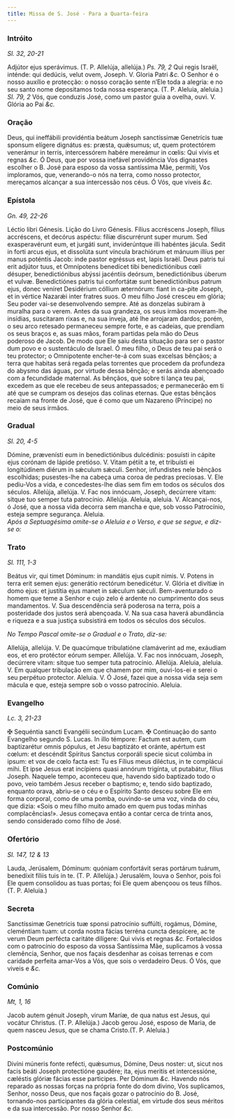 ```yaml
---
title: Missa de S. José - Para a Quarta-feira
---
```


### Intróito 

_Sl. 32, 20-21_

<div class="grid grid-cols-2 gap-5">
  <span class="text-justify">
    Adjútor ejus sperávimus. (T. P. Allelúja, allelúja.) <em>Ps. 79, 2</em> Qui
    regis Israël, inténde: qui dedúcis, velut ovem, Joseph. V. Gloria Patri
    <em>&c.</em>
  </span>
  <span class="text-justify">
    O Senhor é o nosso auxílio e protecção: o nosso coração sente n’Ele toda a
    alegria: e no seu santo nome depositamos toda nossa esperança. (T. P.
    Aleluia, aleluia.) <em>Sl. 79, 2</em> Vós, que conduzis José, como um pastor
    guia a ovelha, ouvi. V. Glória ao Pai <em>&c.</em>
  </span>
</div>

### Oração

<div class="grid grid-cols-2 gap-5">
  <span class="text-justify">
    Deus, qui ineffábili providéntia beátum Joseph sanctíssimæ Genetrícis tuæ
    sponsum elígere dignátus es: præsta, quǽsumus; ut, quem protectórem
    venerámur in terris, intercessórem habére mereámur in cœlis: Qui vivis et
    regnas <em>&c.</em>
  </span>
  <span class="text-justify">
    Ó Deus, que por vossa inefável providência Vos dignastes escolher o B. José
    para esposo da vossa santíssima Mãe, permiti, Vos imploramos, que,
    venerando-o nós na terra, como nosso protector, mereçamos alcançar a sua
    intercessão nos céus. Ó Vós, que viveis <em>&c.</em>
  </span>
</div>

### Epístola 

_Gn. 49, 22-26_

<div class="grid grid-cols-2 gap-5">
  <span class="text-justify">Léctio libri Génesis.</span>
  <span class="text-justify">Lição do Livro Génesis.</span>
  <span class="text-justify">
    Fílius accréscens Joseph, fílius accréscens, et decórus aspéctu: fíliæ
    discurrérunt super murum. Sed exasperavérunt eum, et jurgáti sunt,
    inviderúntque illi habéntes jácula. Sedit in forti arcus ejus, et dissolúta
    sunt víncula brachiórum et mánuum illíus per manus poténtis Jacob: inde
    pastor egréssus est, lapis Israël. Deus patris tui erit adjútor tuus, et
    Omnípotens benedícet tibi benedictiónibus cœli désuper, benedictiónibus
    abýssi jacéntiis deórsum, benedictiónibus úberum et vulvæ. Benedictiónes
    patris tui confortátæ sunt benedictiónibus patrum ejus, donec veníret
    Desidérium cóllium æternórum: fiant in ca-pite Joseph, et in vértice Nazarǽi
    inter fratres suos.
  </span>
  <span class="text-justify">
    O meu filho José cresceu em glória; Seu poder vai-se desenvolvendo sempre.
    Até as donzelas subiram à muralha para o verem. Antes da sua grandeza, os
    seus irmãos moveram-lhe insídias, suscitaram rixas e, na sua inveja, até lhe
    arrojaram dardos; porém, o seu arco retesado permaneceu sempre forte, e as
    cadeias, que prendiam os seus braços e, as suas mãos, foram partidas pela
    mão do Deus poderoso de Jacob. De modo que Ele saiu desta situação para ser
    o pastor dum povo e o sustentáculo de Israel. Ó meu filho, o Deus de teu pai
    será o teu protector; o Omnipotente encher-te-á com suas excelsas bênçãos; a
    terra que habitas será regada pelas torrentes que procedem da profundeza do
    abysmo das águas, por virtude dessa bênção; e serás ainda abençoado com a
    fecundidade maternal. As bênçãos, que sobre ti lança teu pai, excedem as que
    ele recebeu de seus antepassados; e permanecerão em ti até que se cumpram os
    desejos das colinas eternas. Que estas bênçãos recaiam na fronte de José,
    que é como que um Nazareno (Príncipe) no meio de seus irmãos.
  </span>
</div>

### Gradual 

_Sl. 20, 4-5_

<div class="grid grid-cols-2 gap-5">
  <span class="text-justify">
    Dómine, prævenísti eum in benedictiónibus dulcédinis: posuísti in cápite
    ejus corónam de lápide pretióso. V. Vitam pétiit a te, et tribuísti ei
    longitúdinem diérum in sǽculum sǽculi.
  </span>
  <span class="text-justify">
    Senhor, infundistes nele bênçãos escolhidas; pusestes-lhe na cabeça uma
    coroa de pedras preciosas. V. Ele pediu-Vos a vida, e concedestes-lhe dias
    sem fim em todos os séculos dos séculos.
  </span>
  <span class="text-justify">
    Allelúja, allelúja. V. Fac nos innócuam, Joseph, decúrrere vitam: sitque tuo
    semper tuta patrocínio. Allelúja.
  </span>
  <span class="text-justify">
    Aleluia, aleluia. V. Alcançai-nos, ó José, que a nossa vida decorra sem
    mancha e que, sob vosso Patrocínio, esteja sempre segurança. Aleluia.
  </span>
</div>

<em>
  Após a Septuagésima omite-se o Aleluia e o Verso, e que se segue, e diz-se o:
</em>

### Trato 

_Sl. 111, 1-3_

<div class="grid grid-cols-2 gap-5">
  <span class="text-justify">
    Beátus vir, qui timet Dóminum: in mandátis ejus cupit nimis. V. Potens in
    terra erit semen ejus: generátio rectórum benedicétur. V. Glória et divítiæ
    in domo ejus: et justítia ejus manet in sǽculum sǽculi.
  </span>
  <span class="text-justify">
    Bem-aventurado o homem que teme a Senhor e cujo zelo é ardente no
    cumprimento dos seus mandamentos. V. Sua descendência será poderosa na
    terra, pois a posteridade dos justos será abençoada. V. Na sua casa haverá
    abundância e riqueza e a sua justiça subsistirá em todos os séculos dos
    séculos.
  </span>
</div>

<em>No Tempo Pascal omite-se o Gradual e o Trato, diz-se:</em>

<div class="grid grid-cols-2 gap-5">
  <span class="text-justify">
    Allelúja, allelúja. V. De quacúmque tribulatióne clamáverint ad me, exáudiam
    eos, et ero protéctor eórum semper. Allelúja. V. Fac nos innócuam, Joseph,
    decúrrere vitam: sitque tuo semper tuta patrocínio. Allelúja.
  </span>
  <span class="text-justify">
    Aleluia, aleluia. V. Em qualquer tribulação em que chamem por mim,
    ouvi-los-ei e serei o seu perpétuo protector. Aleluia. V. Ó José, fazei que
    a nossa vida seja sem mácula e que, esteja sempre sob o vosso patrocínio.
    Aleluia.
  </span>
</div>

### Evangelho 

_Lc. 3, 21-23_

<div class="grid grid-cols-2 gap-5">
  <span class="text-justify">
    <span class="text-red-500">&#10016;</span> Sequéntia sancti Evangélii
    secúndum Lucam.
  </span>
  <span class="text-justify">
    <span class="text-red-500">&#10016;</span> Continuação do santo Evangelho
    segundo S. Lucas.
  </span>
  <span class="text-justify">
    In illo témpore: Factum est autem, cum baptizarétur omnis pópulus, et Jesu
    baptizáto et oránte, apértum est cœlum: et descéndit Spíritus Sanctus
    corporáli specie sicut colúmba in ipsum: et vox de cœlo facta est: Tu es
    Fílius meus diléctus, in te complácui mihi. Et ipse Jesus erat incípiens
    quasi annórum trigínta, ut putabátur, fílius Joseph.
  </span>
  <span class="text-justify">
    Naquele tempo, aconteceu que, havendo sido baptizado todo o povo, veio
    também Jesus receber o baptismo; e, tendo sido baptizado, enquanto orava,
    abriu-se o céu e o Espírito Santo desceu sobre Ele em forma corporal, como
    de uma pomba, ouvindo-se uma voz, vinda do céu, que dizia: «Sois o meu filho
    muito amado em quem pus todas minhas complacências!». Jesus começava então a
    contar cerca de trinta anos, sendo considerado como filho de José.
  </span>
</div>

### Ofertório 

_Sl. 147, 12 & 13_

<div class="grid grid-cols-2 gap-5">
  <span class="text-justify">
    Lauda, Jerúsalem, Dóminum: quóniam confortávit seras portárum tuárum,
    benedíxit fíliis tuis in te. (T. P. Allelúja.)
  </span>
  <span class="text-justify">
    Jerusalém, louva o Senhor, pois foi Ele quem consolidou as tuas portas; foi
    Ele quem abençoou os teus filhos. (T. P. Aleluia.)
  </span>
</div>

### Secreta

<div class="grid grid-cols-2 gap-5">
  <span class="text-justify">
    Sanctíssimæ Genetrícis tuæ sponsi patrocínio suffúlti, rogámus, Dómine,
    cleméntiam tuam: ut corda nostra fácias terréna cuncta despícere, ac te
    verum Deum perfécta caritáte dilígere: Qui vivis et regnas <em>&c.</em>
  </span>
  <span class="text-justify">
    Fortalecidos com o patrocínio do esposo da vossa Santíssima Mãe, suplicamos
    à vossa clemência, Senhor, que nos façais desdenhar as coisas terrenas e com
    caridade perfeita amar-Vos a Vós, que sois o verdadeiro Deus. Ó Vós, que
    viveis e <em>&c.</em>
  </span>
</div>

### Comúnio 

_Mt, 1, 16_

<div class="grid grid-cols-2 gap-5">
  <span class="text-justify">
    Jacob autem génuit Joseph, virum Maríæ, de qua natus est Jesus, qui vocátur
    Christus. (T. P. Allelúja.)
  </span>
  <span class="text-justify">
    Jacob gerou José, esposo de Maria, de quem nasceu Jesus, que se chama
    Cristo.(T. P. Aleluia.)
  </span>
</div>

### Postcomúnio

<div class="grid grid-cols-2 gap-5">
  <span class="text-justify">
    Divíni múneris fonte refécti, quǽsumus, Dómine, Deus noster: ut, sicut nos
    facis beáti Joseph protectióne gaudére; ita, ejus meritis et intercessióne,
    cæléstis glóriæ fácias esse participes. Per Dóminum <em>&c.</em>
  </span>
  <span class="text-justify">
    Havendo nós reparado as nossas forças na própria fonte do dom divino, Vos
    suplicamos, Senhor, nosso Deus, que nos façais gozar o patrocínio do B.
    José, tornando-nos participantes da glória celestial, em virtude dos seus
    méritos e da sua intercessão. Por nosso Senhor <em>&c.</em>
  </span>
</div>
